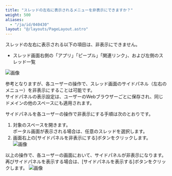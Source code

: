 ```yaml
---
title: "スレッドの左右に表示されるメニューを非表示にできますか？"
weight: 500
aliases:
  - "/ja/id/040430"
layout: "@/layouts/PageLayout.astro"
---
```



スレッドの左右に表示される以下の項目は、非表示にできません。

* スレッド画面右側の「アプリ」「ピープル」「関連リンク」、および左側のスレッド一覧  
<Img src="/k/kintone/img-ja/space_qa_space_sidepanes_img04.png" alt="画像" />

参考となりますが、各ユーザーの操作で、スレッド画面のサイドパネル（左右のメニュー）を非表示にすることは可能です。  
サイドパネルの表示設定は、ユーザーのWebブラウザーごとに保存され、同じドメインの他のスペースにも適用されます。  

サイドパネルを各ユーザーの操作で非表示にする手順は次のとおりです。  

1. 対象のスペースを開きます。  
  ポータル画面が表示される場合は、任意のスレッドを選択します。  
1. 画面右上の[サイドパネルを非表示にする]ボタンをクリックします。    
   <Img src="/k/kintone/img-ja/space_qa_space_sidepanes_img02.png" alt="画像" />

以上の操作で、各ユーザーの画面において、サイドパネルが非表示になります。  
再びサイドパネルを表示する場合は、[サイドパネルを表示する]ボタンをクリックします。
<Img src="/k/kintone/img-ja/space_qa_space_sidepanes_img03.png" alt="画像" />
